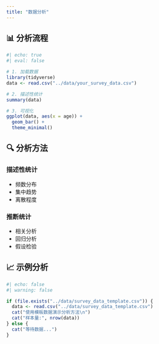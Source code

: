 ```yaml
---
title: "数据分析"
---
```


## 📊 分析流程

```r
#| echo: true
#| eval: false

# 1. 加载数据
library(tidyverse)
data <- read.csv("../data/your_survey_data.csv")

# 2. 描述性统计
summary(data)

# 3. 可视化
ggplot(data, aes(x = age)) + 
  geom_bar() +
  theme_minimal()
```

## 🔍 分析方法

### 描述性统计
- 频数分布
- 集中趋势
- 离散程度

### 推断统计
- 相关分析
- 回归分析
- 假设检验

## 📈 示例分析

```r
#| echo: false
#| warning: false

if (file.exists("../data/survey_data_template.csv")) {
  data <- read.csv("../data/survey_data_template.csv")
  cat("使用模板数据演示分析方法\n")
  cat("样本量:", nrow(data))
} else {
  cat("等待数据...")
}
```
